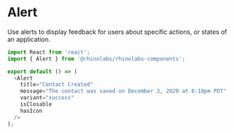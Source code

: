 
<Meta title="Components/Alert/Codesandbox" />

# Alert

Use alerts to display feedback for users about specific actions, or states of an application.

```js codesandbox=rhinolabs-components
import React from 'react';
import { Alert } from '@rhinolabs/rhinolabs-components';

export default () => (
  <Alert
    title="Contact Created"
    message="The contact was saved on December 3, 2020 at 6:10pm PDT"
    variant="success"
    isClosable
    hasIcon
  />
);
```

